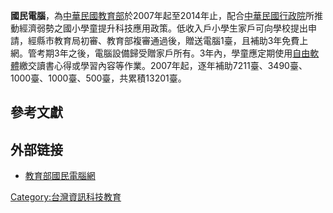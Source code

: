 {{expand|time=2016-01-01T07:57:45+00:00}}
'''國民電腦'''，為[[中華民國教育部|中華民國教育部]]於2007年起至2014年止，配合[[中華民國行政院|中華民國行政院]]所推動經濟弱勢之國小學童提升科技應用政策。低收入戶小學生家戶可向學校提出申請，經縣市教育局初審、教育部複審通過後，贈送電腦1臺，且補助3年免費上網。{{r|關於國民電腦}}管考期3年之後，電腦設備歸受贈家戶所有。3年內，學童應定期使用[[自由軟體|自由軟體]]繳交讀書心得或學習內容等作業。{{r|關於國民電腦}}2007年起，逐年補助7211臺、3490臺、1000臺、1000臺、500臺，共累積13201臺{{r|年度成果}}。

==參考文獻==
{{reflist|refs=
<ref name="關於國民電腦">{{cite web |author= |title=關於國民電腦 |website=國民電腦網 |publisher=教育部資訊及科技教育司 |url=https://icare.moe.gov.tw/plan2.aspx |archiveurl=https://archive.is/20151221065515/https://icare.moe.gov.tw/plan2.aspx |archivedate=2015-12-21 |deadurl=yes |accessdate=2015-12-21 }}</ref>
<ref name="年度成果">{{cite web |author= |title=年度成果 |website=國民電腦網 |publisher=教育部資訊及科技教育司 |url=https://icare.moe.gov.tw/plan3.aspx |archiveurl=https://archive.is/20151221070145/https://icare.moe.gov.tw/plan3.aspx |archivedate=2015-12-21 |deadurl=yes |accessdate=2015-12-21 }}</ref>
}}

== 外部链接 ==
*[https://icare.moe.gov.tw 教育部國民電腦網]{{Wayback|url=https://icare.moe.gov.tw/ |date=20160422033521 }}
{{Compu-stub}}
{{Taiwan-stub}}
[[Category:台灣資訊科技教育|Category:台灣資訊科技教育]]